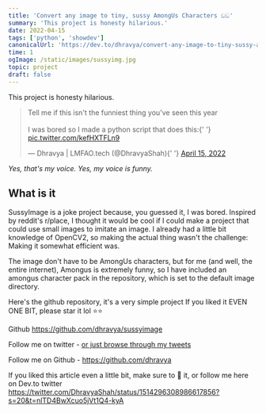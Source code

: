 ```yaml
---
title: 'Convert any image to tiny, sussy AmongUs Characters ඞඞ'
summary: 'This project is honesty hilarious.'
date: 2022-04-15
tags: ['python', 'showdev']
canonicalUrl: 'https://dev.to/dhravya/convert-any-image-to-tiny-sussy-amongus-characters-ngng-28da'
time: 1
ogImage: /static/images/sussyimg.jpg
topic: project
draft: false
---
```


This project is honesty hilarious.

<blockquote className='twitter-tweet' data-theme='dark'>
  <p lang='en' dir='ltr'>
    Tell me if this isn&#39;t the funniest thing you&#39;ve seen this year
    <br />
    <br />I was bored so I made a python script that does this:{' '}
    <a href='https://t.co/kefHXTFLn9'>pic.twitter.com/kefHXTFLn9</a>
  </p>
  &mdash; Dhravya | LMFAO.tech (@DhravyaShah){' '}
  <a href='https://twitter.com/DhravyaShah/status/1514828684762677250?ref_src=twsrc%5Etfw&theme=dark'>
    April 15, 2022
  </a>
</blockquote>
<script
  async
  src='https://platform.twitter.com/widgets.js'
  charSet='utf-8'
></script>

_Yes, that's my voice. Yes, my voice is funny._

## What is it

SussyImage is a joke project because, you guessed it, I was bored. Inspired by reddit's r/place, I thought it would be cool if I could make a project that could use small images to imitate an image. I already had a little bit knowledge of OpenCV2, so making the actual thing wasn't the challenge: Making it somewhat efficient was.

The image don't have to be AmongUs characters, but for me (and well, the entire internet), Amongus is extremely funny, so I have included an amongus character pack in the repository, which is set to the default image directory.

Here's the github repository, it's a very simple project If you liked it EVEN ONE BIT, please star it lol ⭐⭐

Github https://github.com/dhravya/sussyimage

Follow me on twitter - [or just browse through my tweets](https://twitter.com/dhravyashah)

Follow me on Github - https://github.com/dhravya

If you liked this article even a little bit, make sure to 💖 it, or follow me here on Dev.to twitter https://twitter.com/DhravyaShah/status/1514296308986617856?s=20&t=nlTD4BwXcuo5jVt1Q4-kyA
